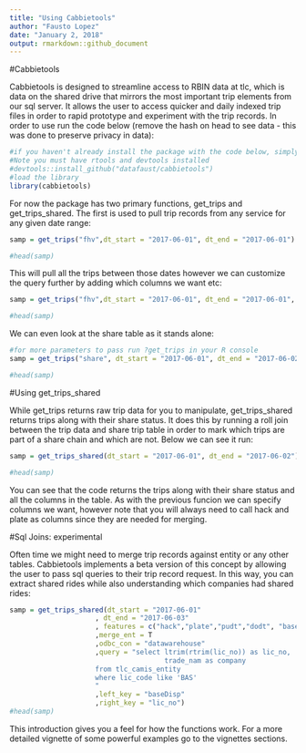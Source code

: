 ```yaml
---
title: "Using Cabbietools"
author: "Fausto Lopez"
date: "January 2, 2018"
output: rmarkdown::github_document
---
```


#Cabbietools

Cabbietools is designed to streamline access to RBIN data at tlc, which is data on the shared drive that mirrors the most important trip elements from our sql server. It allows the user to access quicker and daily indexed trip files in order to rapid prototype and experiment with the trip records. In order to use run the code below (remove the hash on head to see data - this was done to preserve privacy in data):

```r
#if you haven't already install the package with the code below, simply unhash
#Note you must have rtools and devtools installed
#devtools::install_github("datafaust/cabbietools")
#load the library
library(cabbietools)
```

For now the package has two primary functions, get_trips and get_trips_shared. The first is used to pull trip records from any service for any given date range:

```r
samp = get_trips("fhv",dt_start = "2017-06-01", dt_end = "2017-06-01")

#head(samp)

```

This will pull all the trips between those dates however we can customize the query further by adding which columns we want etc:
 

```r
samp = get_trips("fhv",dt_start = "2017-06-01", dt_end = "2017-06-01", features = c("hack","plate","pudt","dodt"))

#head(samp)
```

We can even look at the share table as it stands alone:

```r
#for more parameters to pass run ?get_trips in your R console
samp = get_trips("share", dt_start = "2017-06-01", dt_end = "2017-06-02")

#head(samp)
```

#Using get_trips_shared

While get_trips returns raw trip data for you to manipulate, get_trips_shared returns trips along with their share status. It does this by running a roll join between the trip data and share trip table in order to mark which trips are part of a share chain and which are not. Below we can see it run:

```r
samp = get_trips_shared(dt_start = "2017-06-01", dt_end = "2017-06-02")

#head(samp)
```

You can see that the code returns the trips along with their share status and all the columns in the table. As with the previous funcion we can specify columns we want, however note that you will always need to call hack and plate as columns since they are needed for merging.


#Sql Joins: experimental

Often time we might need to merge trip records against entity or any other tables. Cabbietools implements a beta version of this concept by allowing the user to pass sql queries to their trip record request. In this way, you can extract shared rides while also understanding which companies had shared rides:

```r
samp = get_trips_shared(dt_start = "2017-06-01"
                     , dt_end = "2017-06-03"
                     , features = c("hack","plate","pudt","dodt", "baseDisp")
                     ,merge_ent = T
                     ,odbc_con = "datawarehouse"
                     ,query = "select ltrim(rtrim(lic_no)) as lic_no,
                                      trade_nam as company
                     from tlc_camis_entity
                     where lic_code like 'BAS'
                     "
                     ,left_key = "baseDisp"
                     ,right_key = "lic_no")
#head(samp)  
```


This introduction gives you a feel for how the functions work. For a more detailed vignette of some powerful examples go to the vignettes sections.